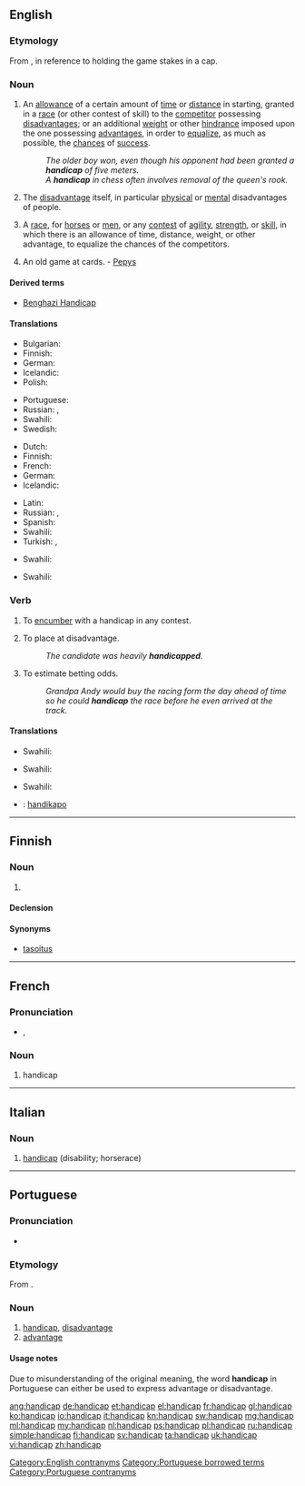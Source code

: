 ==English==

===Etymology===
From {{term|hand||lang=en}} {{term|in|lang=en}} {{term|cap||lang=en}}, in reference to holding the game stakes in a cap.

===Noun===
{{en-noun}}

# An [[allowance]] of a certain amount of [[time]] or [[distance]] in starting, granted in a [[race]] (or other contest of skill) to the [[competitor]] possessing [[disadvantage]]s; or an additional [[weight]] or other [[hindrance]] imposed upon the one possessing [[advantage]]s, in order to [[equalize]], as much as possible, the [[chances]] of [[success]].
#: ''The older boy won, even though his opponent had been granted a '''handicap''' of five meters.''
#: ''A '''handicap''' in chess often involves removal of the queen's rook.''
# {{context|sometimes considered offensive}} The [[disadvantage]] itself, in particular [[physical]] or [[mental]] disadvantages of people.
# A [[race]], for [[horses]] or [[men]], or any [[contest]] of [[agility]], [[strength]], or [[skill]], in which there is an allowance of time, distance, weight, or other advantage, to equalize the chances of the competitors.
# {{obsolete|card game}} An old game at cards. - [[Pepys]]

====Derived terms====
* [[Benghazi Handicap]]

====Translations====
{{trans-top|allowance granted in a race to the competitor}}
* Bulgarian: {{t+|bg|аванс|m|tr=aváns}}
* Finnish: {{t-|fi|tasoitus}}
* German: {{t+|de|Vorsprung|m}}
* Icelandic: {{t|is|forgjöf|f}}
* Polish: {{t-|pl|fory}}
{{trans-mid}}
* Portuguese: {{t+|pt|vantagem}}
* Russian: {{t+|ru|фора|f|tr=fóra}}, {{t+|ru|гандикап|m|tr=gandikáp}}
* Swahili: {{t+|sw|kilema}}
* Swedish: {{t+|sv|försprång}}
{{trans-bottom}}

{{trans-top|disadvantage, in particular physical or mental disadvantages of people}}
* Dutch: {{t+|nl|handicap|m}}
* Finnish: {{t+|fi|vamma}}
* French: {{t+|fr|handicap|m}}
* German: {{t+|de|Behinderung|m}}
* Icelandic: {{t|is|fötlun|f}}
{{trans-mid}}
* Latin: {{t-|la|impedimentum|n}}
* Russian: {{t+|ru|недостаток|m|tr=n'edostátok}}, {{t+|ru|увечье|n|tr=uv'éčje}}
* Spanish: {{t-|es|minusvalía|f}}
* Swahili: {{t+|sw|kilema}}
* Turkish: {{t+|tr|engel}}, {{t+|tr|özür}}
{{trans-bottom}}

{{trans-top|race}}
* Swahili: {{t+|sw|kilema}}
{{trans-mid}}
{{trans-bottom}}

{{trans-top|card game}}
* Swahili: {{t+|sw|kilema}}
{{trans-mid}}
{{trans-bottom}}

===Verb===
{{en-verb|handicap|p|ed}}

# {{transitive}} To [[encumber]] with a handicap in any contest.
# {{transitive|by extension}} To place at disadvantage.
#: ''The candidate was heavily '''handicapped'''.''
# To estimate betting odds.
#: ''Grandpa Andy would buy the racing form the day ahead of time so he could '''handicap''' the race before he even arrived at the track.''

====Translations====
{{trans-top|to encumber}}
* Swahili: {{t+|sw|kilema}}
{{trans-mid}}
{{trans-bottom}}

{{trans-top|to place at disadvantage}}
* Swahili: {{t+|sw|kilema}}
{{trans-mid}}
{{trans-bottom}}

{{trans-top|to estimate betting odds}}
* Swahili: {{t+|sw|kilema}}
{{trans-mid}}
{{trans-bottom}}

{{checktrans-top}}
* {{ttbc|io}}: [[handikapo]]
{{trans-mid}}
{{trans-bottom}}

[[Category:English contranyms]]

----

==Finnish==

===Noun===
{{fi-noun}}

# {{context|anglicism|lang=fi}} {{l|en|handicap}} {{gloss|allowance}}

====Declension====
{{fi-decl-risti|handicap|i=0}}
{{fi-decl-risti|handicap|||ä|i=0}}

====Synonyms====
* [[tasoitus]]

----

==French==

===Pronunciation===
* {{IPA|/hɑ̃.di.kap/|lang=fr}}, {{X-SAMPA|/hA~.di.kap/}}

===Noun===
{{fr-noun|m}}

# handicap

----

==Italian==

===Noun===
{{head|it|noun|g=m}} {{inv}}

# [[#English|handicap]] (disability; horserace)

----

==Portuguese==

===Pronunciation===
* {{hyphenation|han|di|cap}}

===Etymology===
From {{etyl|en|pt}} {{term|handicap|lang=en}}.

===Noun===
{{pt-noun|m|-}}

# [[handicap]], [[disadvantage]]
# [[advantage]]

====Usage notes====
Due to misunderstanding of the original meaning, the word '''handicap''' in Portuguese can either be used to express advantage or disadvantage.

[[Category:Portuguese borrowed terms]]
[[Category:Portuguese contranyms]]

[[ang:handicap]]
[[de:handicap]]
[[et:handicap]]
[[el:handicap]]
[[fr:handicap]]
[[gl:handicap]]
[[ko:handicap]]
[[io:handicap]]
[[it:handicap]]
[[kn:handicap]]
[[sw:handicap]]
[[mg:handicap]]
[[ml:handicap]]
[[my:handicap]]
[[nl:handicap]]
[[ps:handicap]]
[[pl:handicap]]
[[ru:handicap]]
[[simple:handicap]]
[[fi:handicap]]
[[sv:handicap]]
[[ta:handicap]]
[[uk:handicap]]
[[vi:handicap]]
[[zh:handicap]]
